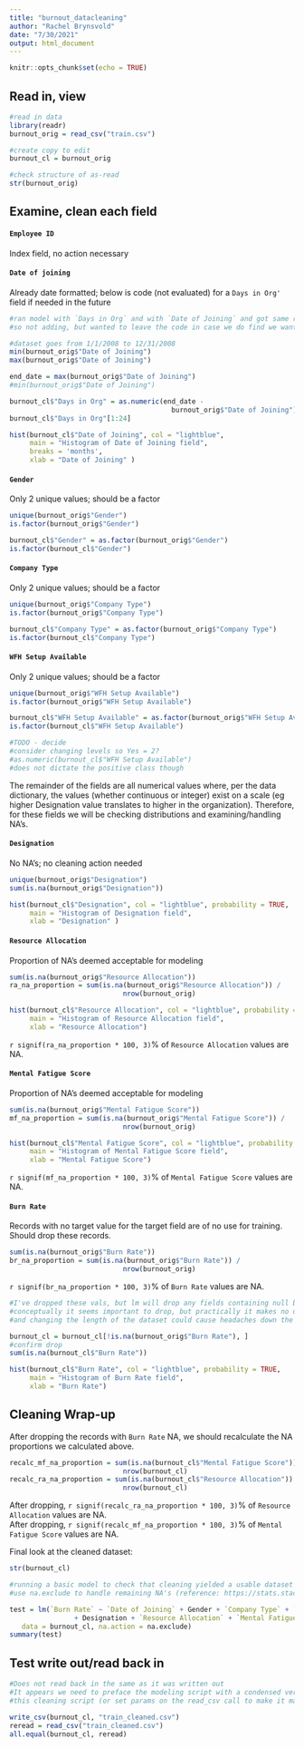 ```yaml
---
title: "burnout_datacleaning"
author: "Rachel Brynsvold"
date: "7/30/2021"
output: html_document
---
```


```r
knitr::opts_chunk$set(echo = TRUE)
```

## Read in, view

```r
#read in data
library(readr)
burnout_orig = read_csv("train.csv")

#create copy to edit
burnout_cl = burnout_orig

#check structure of as-read
str(burnout_orig)
```

## Examine, clean each field

#### `Employee ID`
Index field, no action necessary

#### `Date of joining`
Already date formatted; below is code (not evaluated) for a `Days in Org'` field 
if needed in the future

```r
#ran model with `Days in Org` and with `Date of Joining` and got same results
#so not adding, but wanted to leave the code in case we do find we want it for some reason

#dataset goes from 1/1/2008 to 12/31/2008
min(burnout_orig$"Date of Joining")
max(burnout_orig$"Date of Joining")

end_date = max(burnout_orig$"Date of Joining")
#min(burnout_orig$"Date of Joining")

burnout_cl$"Days in Org" = as.numeric(end_date - 
                                        burnout_orig$"Date of Joining")
burnout_cl$"Days in Org"[1:24]

hist(burnout_cl$"Date of Joining", col = "lightblue",
     main = "Histogram of Date of Joining field", 
     breaks = 'months',
     xlab = "Date of Joining" )
```

#### `Gender`
Only 2 unique values; should be a factor

```r
unique(burnout_orig$"Gender")
is.factor(burnout_orig$"Gender")

burnout_cl$"Gender" = as.factor(burnout_orig$"Gender")
is.factor(burnout_cl$"Gender")
```
       
#### `Company Type`
Only 2 unique values; should be a factor

```r
unique(burnout_orig$"Company Type")
is.factor(burnout_orig$"Company Type")

burnout_cl$"Company Type" = as.factor(burnout_orig$"Company Type")
is.factor(burnout_cl$"Company Type")
```

#### `WFH Setup Available`
Only 2 unique values; should be a factor

```r
unique(burnout_orig$"WFH Setup Available")
is.factor(burnout_orig$"WFH Setup Available")

burnout_cl$"WFH Setup Available" = as.factor(burnout_orig$"WFH Setup Available")
is.factor(burnout_cl$"WFH Setup Available")

#TODO - decide
#consider changing levels so Yes = 2?
#as.numeric(burnout_cl$"WFH Setup Available")
#does not dictate the positive class though
```

The remainder of the fields are all numerical values where, per the data 
dictionary, the values (whether continuous or integer) exist on a scale (eg
higher Designation value translates to higher in the organization).  Therefore,
for these fields we will be checking distributions and examining/handling NA's.

#### `Designation`
No NA's; no cleaning action needed

```r
unique(burnout_orig$"Designation")
sum(is.na(burnout_orig$"Designation"))

hist(burnout_cl$"Designation", col = "lightblue", probability = TRUE,
     main = "Histogram of Designation field", 
     xlab = "Designation" )
```

#### `Resource Allocation` 
Proportion of NA's deemed acceptable for modeling

```r
sum(is.na(burnout_orig$"Resource Allocation"))
ra_na_proportion = sum(is.na(burnout_orig$"Resource Allocation")) / 
                            nrow(burnout_orig)

hist(burnout_cl$"Resource Allocation", col = "lightblue", probability = TRUE,
     main = "Histogram of Resource Allocation field", 
     xlab = "Resource Allocation")
```
     
`r signif(ra_na_proportion * 100, 3)`% of `Resource Allocation` values are NA.


#### `Mental Fatigue Score`
Proportion of NA's deemed acceptable for modeling

```r
sum(is.na(burnout_orig$"Mental Fatigue Score"))
mf_na_proportion = sum(is.na(burnout_orig$"Mental Fatigue Score")) / 
                            nrow(burnout_orig)

hist(burnout_cl$"Mental Fatigue Score", col = "lightblue", probability = TRUE,
     main = "Histogram of Mental Fatigue Score field", 
     xlab = "Mental Fatigue Score")
```
     
`r signif(mf_na_proportion * 100, 3)`% of `Mental Fatigue Score` values are NA.

#### `Burn Rate`
Records with no target value for the target field are of no use for training.  
Should drop these records.

```r
sum(is.na(burnout_orig$"Burn Rate"))
br_na_proportion = sum(is.na(burnout_orig$"Burn Rate")) / 
                            nrow(burnout_orig)
```
     
`r signif(br_na_proportion * 100, 3)`% of `Burn Rate` values are NA.

```r
#I've dropped these vals, but lm will drop any fields containing null by default
#conceptually it seems important to drop, but practically it makes no difference,
#and changing the length of the dataset could cause headaches down the line

burnout_cl = burnout_cl[!is.na(burnout_orig$"Burn Rate"), ]
#confirm drop
sum(is.na(burnout_cl$"Burn Rate"))

hist(burnout_cl$"Burn Rate", col = "lightblue", probability = TRUE,
     main = "Histogram of Burn Rate field", 
     xlab = "Burn Rate")
```

## Cleaning Wrap-up

After dropping the records with `Burn Rate` NA, we should recalculate the NA
proportions we calculated above.

```r
recalc_mf_na_proportion = sum(is.na(burnout_cl$"Mental Fatigue Score")) / 
                            nrow(burnout_cl)
recalc_ra_na_proportion = sum(is.na(burnout_cl$"Resource Allocation")) / 
                            nrow(burnout_cl)
```

After dropping, `r signif(recalc_ra_na_proportion * 100, 3)`% of 
`Resource Allocation` values are NA.    
After dropping, `r signif(recalc_mf_na_proportion * 100, 3)`% of 
`Mental Fatigue Score` values are NA.    

Final look at the cleaned dataset: 

```r
str(burnout_cl)
```


```r
#running a basic model to check that cleaning yielded a usable dataset
#use na.exclude to handle remaining NA's (reference: https://stats.stackexchange.com/questions/492955/should-i-use-na-omit-or-na-exclude-in-a-linear-model-in-r)

test = lm(`Burn Rate` ~ `Date of Joining` + Gender + `Company Type` + `WFH Setup Available`
                + Designation + `Resource Allocation` + `Mental Fatigue Score`, 
   data = burnout_cl, na.action = na.exclude)
summary(test)
```


## Test write out/read back in
```r
#Does not read back in the same as it was written out
#It appears we need to preface the modeling script with a condensed version of 
#this cleaning script (or set params on the read_csv call to make it match)

write_csv(burnout_cl, "train_cleaned.csv")
reread = read_csv("train_cleaned.csv")
all.equal(burnout_cl, reread)
```

